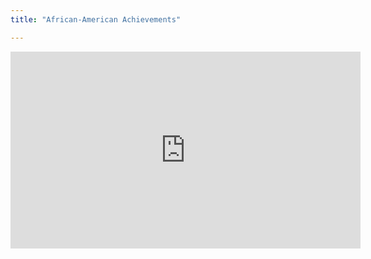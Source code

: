 ```yaml
---
title: "African-American Achievements"

---
```


<iframe width="560" height="315" src="https://www.youtube.com/embed/-W-OopvhNPo" title="YouTube video player" frameborder="0" allow="accelerometer; autoplay; clipboard-write; encrypted-media; gyroscope; picture-in-picture" allowfullscreen></iframe>
